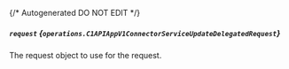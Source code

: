{/* Autogenerated DO NOT EDIT  */}

##### `request` *{`operations.C1APIAppV1ConnectorServiceUpdateDelegatedRequest`}*
The request object to use for the request.

<Collapsible openLabel={Labels.showProperties} closeLabel={Labels.hideProperties}>
  <C1APIAppV1ConnectorServiceUpdateDelegatedRequest />
</Collapsible>

